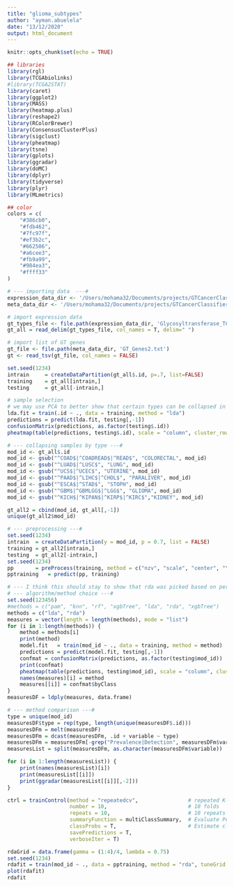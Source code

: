 ```yaml
---
title: "glioma_subtypes"
author: "ayman.abuelela"
date: "13/12/2020"
output: html_document
---
```


```r
knitr::opts_chunk$set(echo = TRUE)
```

```r
## libraries
library(rgl)
library(TCGAbiolinks)
#library(TCGA2STAT)
library(caret)
library(ggplot2)
library(MASS)
library(heatmap.plus)
library(reshape2)
library(RColorBrewer)
library(ConsensusClusterPlus)
library(sigclust)
library(pheatmap)
library(tsne)
library(gplots)
library(ggradar)
library(doMC)
library(dplyr)
library(tidyverse)
library(plyr)
library(MLmetrics)
```

```r
## color
colors = c(
    "#386cb0",
    "#fdb462",
    "#7fc97f",
    "#ef3b2c",
    "#662506",
    "#a6cee3",
    "#fb9a99",
    "#984ea3",
    "#ffff33"
)
```

```r
# --- importing data  ---#
expression_data_dir <- '/Users/mohama32/Documents/projects/GTCancerClassifier/OGFGT_data/'
meta_data_dir <- '/Users/mohama32/Documents/projects/GTCancerClassifier/OGFGT/data'

# import expression data
gt_types_file <- file.path(expression_data_dir, 'Glycosyltransferase_TCGA_RNASeq2_RSEM.txt')
gt_all = read_delim(gt_types_file, col_names = T, delim=" ")

# import list of GT genes
gt_file <- file.path(meta_data_dir, 'GT_Genes2.txt')
gt <- read_tsv(gt_file, col_names = FALSE)
```

```r
set.seed(1234)
intrain     = createDataPartition(gt_all$.id, p=.7, list=FALSE)
training    = gt_all[intrain,]
testing     = gt_all[-intrain,]
```

```r
# sample selection
# we may use PCA to better show that certain types can be collapsed in an unsupervised way. I could not do that since the number of types is too many**
lda.fit = train(.id ~ ., data = training, method = "lda")
predictions = predict(lda.fit, testing[,-1])
confusionMatrix(predictions, as.factor(testing$.id))
pheatmap(table(predictions, testing$.id), scale = "column", cluster_rows = FALSE, cluster_cols=FALSE)

# --- collapsing samples by type ---#
mod_id <- gt_all$.id
mod_id <- gsub("^COAD$|^COADREAD$|^READ$", "COLORECTAL", mod_id)
mod_id <- gsub("^LUAD$|^LUSC$", "LUNG", mod_id)
mod_id <- gsub("^UCS$|^UCEC$", "UTERINE", mod_id)
mod_id <- gsub("^PAAD$|^LIHC$|^CHOL$", "PARALIVER", mod_id)
mod_id <- gsub("^ESCA$|^STAD$", "STOPH", mod_id)
mod_id <- gsub("^GBM$|^GBMLGG$|^LGG$", "GLIOMA", mod_id)
mod_id <- gsub("^KICH$|^KIPAN$|^KIRP$|^KIRC$","KIDNEY", mod_id)

gt_all2 = cbind(mod_id, gt_all[,-1])
unique(gt_all2$mod_id)
```

```r
# --- preprocessing ---#
set.seed(1234)
intrain  = createDataPartition(y = mod_id, p = 0.7, list = FALSE)
training = gt_all2[intrain,]
testing  = gt_all2[-intrain,]
set.seed(1234)
pp       = preProcess(training, method = c("nzv", "scale", "center", "YeoJohnson"))
pptraining   = predict(pp, training)
```

```r
# --- I think this should stay to show that rda was picked based on performance, no bias ---#
# --- algorithm/method choice ---#
set.seed(123456)
#methods = c("pam", "knn", "rf", "xgbTree", "lda", "rda", "xgbTree")
methods = c("lda", "rda")
measures = vector(length = length(methods), mode = "list")
for (i in 1:length(methods)) {
    method = methods[i]
    print(method)
    model.fit   = train(mod_id ~ ., data = training, method = method)
    predictions = predict(model.fit, testing[,-1])
    confmat = confusionMatrix(predictions, as.factor(testing$mod_id))
    print(confmat)
    pheatmap(table(predictions, testing$mod_id), scale = "column", cluster_rows=FALSE, cluster_cols=FALSE)
    names(measures)[i] = method
    measures[[i]] = confmat$byClass
}
measuresDF = ldply(measures, data.frame)
```

```r
# --- method comparison ---#
type = unique(mod_id)
measuresDF$type = rep(type, length(unique(measuresDF$.id)))
measuresDFm = melt(measuresDF)
measuresDFm = dcast(measuresDFm, .id + variable ~ type)
measuresDFm = measuresDFm[-grep("Prevalence|Detection", measuresDFm$variable),]
measuresList = split(measuresDFm, as.character(measuresDFm$variable))

for (i in 1:length(measuresList)) {
    print(names(measuresList)[i])
    print(measuresList[[i]])
    print(ggradar(measuresList[[i]][,-2]))
}
```

```r
ctrl = trainControl(method = "repeatedcv",                # repeated K-folds
                    number = 10,                          # 10 folds
                    repeats = 10,                         # 10 repeats
                    summaryFunction = multiClassSummary,  # Evaluate Performance 
                    classProbs = T,                       # Estimate class probabilities
                    savePredictions = T,
                    verboseIter = T)
```

```r
rdaGrid = data.frame(gamma = (1:4)/4, lambda = 0.75)
set.seed(1234)
rdafit = train(mod_id ~ ., data = pptraining, method = "rda", tuneGrid = rdaGrid, trControl = ctrl)
plot(rdafit)
rdafit
```




